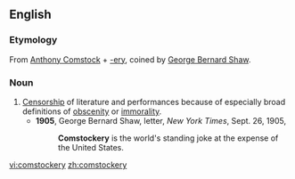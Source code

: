 ==English==

===Etymology===
From [[:w:Anthony Comstock|Anthony Comstock]] + [[-ery]], coined by [[w:George Bernard Shaw|George Bernard Shaw]].

===Noun===
{{en-noun|-}}

#[[censorship|Censorship]] of literature and performances because of especially broad definitions of [[obscenity]] or [[immorality]].
#*'''1905''', George Bernard Shaw, letter, ''New York Times'', Sept. 26, 1905,
#*:'''Comstockery''' is the world's standing joke at the expense of the United States.

[[vi:comstockery]]
[[zh:comstockery]]